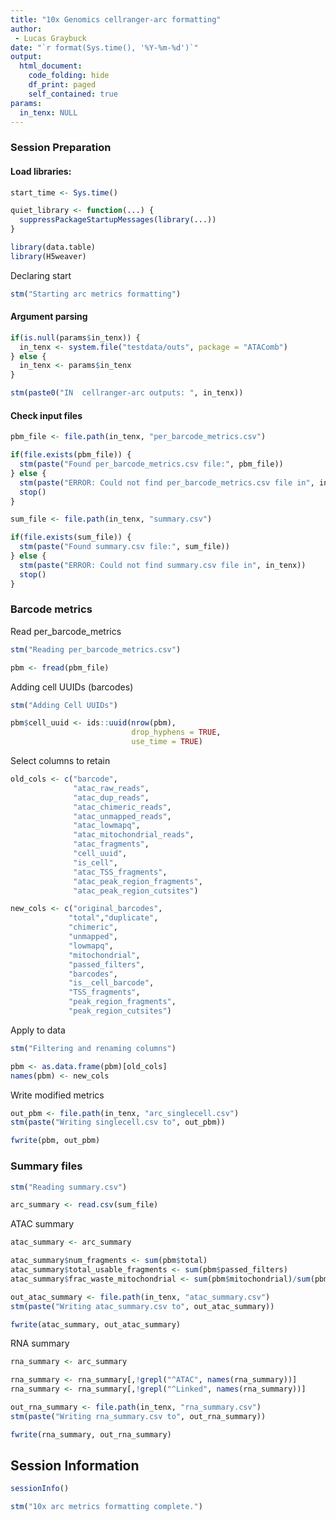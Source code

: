 ```yaml
---
title: "10x Genomics cellranger-arc formatting"
author: 
 - Lucas Graybuck
date: "`r format(Sys.time(), '%Y-%m-%d')`"
output:
  html_document:
    code_folding: hide
    df_print: paged
    self_contained: true
params:
  in_tenx: NULL
---
```


### Session Preparation

#### Load libraries:
```r
start_time <- Sys.time()

quiet_library <- function(...) {
  suppressPackageStartupMessages(library(...))
}

library(data.table)
library(H5weaver)
```

Declaring start
```r
stm("Starting arc metrics formatting")
```

#### Argument parsing
```r
if(is.null(params$in_tenx)) {
  in_tenx <- system.file("testdata/outs", package = "ATAComb")
} else {
  in_tenx <- params$in_tenx
}

stm(paste0("IN  cellranger-arc outputs: ", in_tenx))
```

#### Check input files
```r
pbm_file <- file.path(in_tenx, "per_barcode_metrics.csv")

if(file.exists(pbm_file)) {
  stm(paste("Found per_barcode_metrics.csv file:", pbm_file))
} else {
  stm(paste("ERROR: Could not find per_barcode_metrics.csv file in", in_tenx))
  stop()
}

sum_file <- file.path(in_tenx, "summary.csv")

if(file.exists(sum_file)) {
  stm(paste("Found summary.csv file:", sum_file))
} else {
  stm(paste("ERROR: Could not find summary.csv file in", in_tenx))
  stop()
}
```

### Barcode metrics

Read per_barcode_metrics
```r
stm("Reading per_barcode_metrics.csv")

pbm <- fread(pbm_file)
```

Adding cell UUIDs (barcodes)
```r
stm("Adding Cell UUIDs")

pbm$cell_uuid <- ids::uuid(nrow(pbm),
                           drop_hyphens = TRUE, 
                           use_time = TRUE)
```

Select columns to retain
```r
old_cols <- c("barcode", 
              "atac_raw_reads", 
              "atac_dup_reads", 
              "atac_chimeric_reads",
              "atac_unmapped_reads", 
              "atac_lowmapq", 
              "atac_mitochondrial_reads",
              "atac_fragments",
              "cell_uuid",
              "is_cell", 
              "atac_TSS_fragments",
              "atac_peak_region_fragments",
              "atac_peak_region_cutsites")

new_cols <- c("original_barcodes",
             "total","duplicate",
             "chimeric",
             "unmapped",
             "lowmapq",
             "mitochondrial",
             "passed_filters",
             "barcodes",
             "is__cell_barcode",
             "TSS_fragments",
             "peak_region_fragments",
             "peak_region_cutsites")
```

Apply to data
```r
stm("Filtering and renaming columns")

pbm <- as.data.frame(pbm)[old_cols]
names(pbm) <- new_cols
```

Write modified metrics
```r
out_pbm <- file.path(in_tenx, "arc_singlecell.csv")
stm(paste("Writing singlecell.csv to", out_pbm))

fwrite(pbm, out_pbm)
```

### Summary files

```r
stm("Reading summary.csv")

arc_summary <- read.csv(sum_file)
```

ATAC summary
```r
atac_summary <- arc_summary

atac_summary$num_fragments <- sum(pbm$total)
atac_summary$total_usable_fragments <- sum(pbm$passed_filters)
atac_summary$frac_waste_mitochondrial <- sum(pbm$mitochondrial)/sum(pbm$total)
```

```r
out_atac_summary <- file.path(in_tenx, "atac_summary.csv")
stm(paste("Writing atac_summary.csv to", out_atac_summary))

fwrite(atac_summary, out_atac_summary)
```

RNA summary
```r
rna_summary <- arc_summary

rna_summary <- rna_summary[,!grepl("^ATAC", names(rna_summary))]
rna_summary <- rna_summary[,!grepl("^Linked", names(rna_summary))]
```

```r
out_rna_summary <- file.path(in_tenx, "rna_summary.csv")
stm(paste("Writing rna_summary.csv to", out_rna_summary))

fwrite(rna_summary, out_rna_summary)
```


## Session Information

```r
sessionInfo()
```

```r
stm("10x arc metrics formatting complete.")
```

